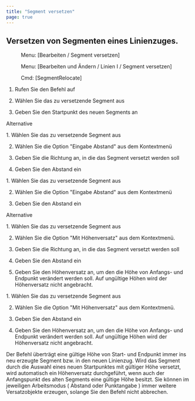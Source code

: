 ```yaml
---
title: "Segment versetzen"
page: true
---
```

## Versetzen von Segmenten eines Linienzuges.
<GeoMapper> <Menu> Menu: [Bearbeiten / Segment versetzen] </Menu> </GeoMapper>
<GeoDesigner> <Menu> Menu: [Bearbeiten und Ändern / Linien I / Segment versetzen] </Menu> 
 <Menu> Cmd: [SegmentRelocate] </Menu> 
</GeoDesigner>

1. Rufen Sie den Befehl auf

2. W&#228;hlen Sie das zu versetzende Segment aus

3. Geben Sie den Startpunkt des neuen Segments an




Alternative

<GeoDesigner>
1. W&#228;hlen Sie das zu versetzende Segment aus


2. W&#228;hlen Sie die Option &quot;Eingabe Abstand&quot; aus dem Kontextmen&#252;


3. Geben Sie die Richtung an, in die das Segment versetzt werden soll


4. Geben Sie den Abstand ein





</GeoDesigner>

<GeoMapper>
1. W&#228;hlen Sie das zu versetzende Segment aus


2. W&#228;hlen Sie die Option &quot;Eingabe Abstand&quot; aus dem Kontextmen&#252;


3. Geben Sie den Abstand ein





</GeoMapper>


Alternative

<GeoDesigner>
1. W&#228;hlen Sie das zu versetzende Segment aus


2. W&#228;hlen Sie die Option &quot;Mit H&#246;henversatz&quot; aus dem Kontextmen&#252;.


3. Geben Sie die Richtung an, in die das Segment versetzt werden soll


4. Geben Sie den Abstand ein


5. Geben Sie den H&#246;henversatz an, um den die H&#246;he von Anfangs- und Endpunkt ver&#228;ndert werden soll. Auf ung&#252;ltige H&#246;hen wird der H&#246;henversatz nicht angebracht.





</GeoDesigner>

<GeoMapper>
1. W&#228;hlen Sie das zu versetzende Segment aus


2. W&#228;hlen Sie die Option &quot;Mit H&#246;henversatz&quot; aus dem Kontextmen&#252;.


3. Geben Sie den Abstand ein


4. Geben Sie den H&#246;henversatz an, um den die H&#246;he von Anfangs- und Endpunkt ver&#228;ndert werden soll. Auf ung&#252;ltige H&#246;hen wird der H&#246;henversatz nicht angebracht.





</GeoMapper>


<Success>
Der Befehl &#252;bertr&#228;gt eine g&#252;ltige H&#246;he von Start- und Endpunkt  immer ins neu erzeugte Segment bzw. in den neuen Linienzug.
</Success>


<Success>
Wird das Segment durch die Auswahl eines neuen Startpunktes mit g&#252;ltiger H&#246;he versetzt, wird automatisch ein H&#246;henversatz durchgef&#252;hrt, wenn auch der Anfangspunkt des alten Segments eine g&#252;ltige H&#246;he besitzt.
</Success>


<Success>
Sie k&#246;nnen im jeweiligen Arbeitsmodus ( <Italic> Abstand </Italic>  oder  <Italic> Punktangabe </Italic> ) immer weitere Versatzobjekte erzeugen, solange Sie den Befehl nicht abbrechen.
</Success>

